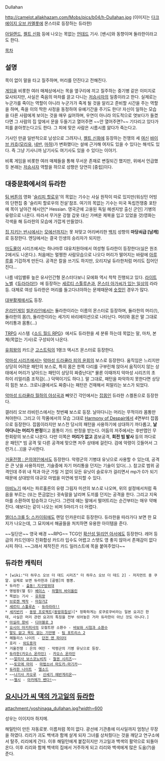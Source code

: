 Dullahan

http://camelot.allakhazam.com/Mobs/pics/b04/h-Dullahan.jpg
(이미지는 [[다크 에이지 오브 카멜롯]]에 몬스터로 등장하는 듀라한)

[[아일랜드]], [[켈트 신화]] 등에 나오는 목없는 [[언데드]] 기사. [밴시]와 동향이며 둘라한이라고도 한다.

[[목차]]

== 설명 ==
목이 없이 말을 타고 질주하며, 머리를 던진다고 전해진다.

[[게임]]을 비롯한 여러 매체상에서는 목을 옆구리에 끼고 질주하는 중기병 같은 이미지로 묘사되지만, 사실은 죽음의 마차를 끌고 다니는 [[저승사자]]의 일종이라고 한다. 실제로는 누군가를 죽이는 역할이 아니라 누군가가 죽게 될 것을 알리고 준비할 시간을 주는 역할을 하며, 죽을 이의 딱한 사정을 동정하여 유예기간을 주기도 한다! 자신이 일하는 모습을 다른 사람에게 보이는 것을 매우 싫어하며, 우연이 아니라 의도적으로 엿보다가 들켰다면 그 사람의 집 앞에서 문을 두들기고 열어주면 ~~안 열어주면?~~ 기다리고 있다가 피를 쏟아붓는다고도 한다. 그 피에 맞은 사람은 시름시름 앓다가 죽는다고.

기사인 만큼 일반적으로 남성으로 그려지나, [[켈트 신화]]에 등장하는 전쟁의 세 [[여신]] [[바이브 카흐]]([[모리유]], [[네반]], [[마하]])가 변화했다는 설에 근거해 여자도 있을 수 있다는 해석도 있다. 즉 그냥 기사니까 남기사도 여기사도 있을 수 있다는 이야기.

비록 게임을 비롯한 여러 매체들을 통해 무서운 존재로 변질되긴 했지만, 위에서 언급했듯 본래는 [[저승사자]] 역할을 하므로 성향은 당연히 [중립]이다.

== 대중문화에서의 듀라한 ==
[[팀 버튼]]의 영화 '[[슬리피 할로우]]'의 목없는 기수는 사실 원작이 따로 있지만(워싱턴 어빙의 단편집 중 '슬리피 할로우의 전설'참조. 여기의 목없는 기수는 미국 독립전쟁중 포탄에 목이 날아간 헤시안[* Hessian. 영국군에 고용된 독일 헤센지방 출신 군인] 기병의 유령으로 나온다. 따라서 무거운 강철 갑옷 대신 가벼운 제복을 입고 있었을 것)영화는 각색을 해 듀라한의 모습에 가깝게 만들었다.

[[집 지키는 반시]]에서는 [[모에선]]까지는 못 처맞고 어리버리한 [[백치]] 성향의 '''마당쇠급 [남캐]'''로 등장한다. 엔딩에서는 결국 인생의 승리자가 되지만.

[[마도물어]] 시리즈에서는 하나마루 대유치원아에서 여성형 듀라한이 등장한다(실은 원조 2에서도 나온다.). 처음에는 멀쩡한 사람모습으로 나오다 머리가 떨어지는 바람에 [[아루루]]를 기겁하게 만든다. 공격은 칼을 쓰기도 하지만, 오리지널 듀라한처럼 머리도 집어던진다...

나름 네임밸류 높은 유사인간형 몬스터다보니 모에화 역시 착착 진행되고 있다. [[라이트노벨]]《[[듀라라라!!]]》에 등장하는 [[세르티 스툴루손]]과, [[몬스터 아가씨가 있는 일상]]의 라라등. 대체로 여성 듀라한은 머리를 들고다녀야하는 문제때문에 [[숏컷]]인 경우가 많다.

[[대부활제]]에서도 등장.

[[온라인게임]] [[씰온라인]]에서는 듈라한이라는 이름의 몬스터로 등장하며, 듈라한의 머리(!), 듈라한의 몸(!), 듈라한이라는 세가지 바리에이션으로 나타난다. 머리와 몸은 말 그대로 머리통과 몸통(...)

[[TRPG]] 시스템《[[소드 월드 RPG]]》에서도 듀라한을 세 분류 하는데 목없는 말, 마차, 본체(목없는 기사)로 구성되어 나온다.

[[유희왕]]의 카드군 [[고스트릭]]의 1랭크 엑시즈 몬스터로 등장한다.

[[악마성 시리즈]]에서는 [[악마성 드라큘라 피의 윤회]]의 보스로 등장한다. 움직임은 느리지만 상당히 어려운 패턴의 보스로, 특히 몸은 한쪽 다리를 구부린채 앉아서 움직이지 않는 상태에서 머리가 날아드는 패턴이 상당히 짜증난다[* 물론 이때까지 악마성 시리즈의 초 하이 리얼리즘 조작감(...) 덕택이기도 하다.]. 말 그대로, 패턴을 파악하지 못한다면 상당히 힘든 보스. 크로니클에서도 짜증나는 패턴은 건재해서 피말리는 보스가 되었다.

[[악마성 드라큘라 월하의 야상곡]]과 빼앗긴 각인에서는 [[잡몹]]인 듀라한 스켈톤으로 등장한다.

갤러리 오브 라비린스에서는 첫번째 보스로 등장. 날아다니는 머리는 무적이라 몸통만 쳐야한다. 그리고 이 작품에서의 모습 그대로 [[Harmony of Despair]]에서 4면부터 잡몹으로 등장한다. 잡몹이라지만 보스전 당시의 패턴을 사용하기에 상대하기 까다롭고, '''날아다니는 머리가 판정'''이고 몸통이 가드 판정을 받는다.
어둠의 저주에서는 후반맵인 무한회랑의 보스로 나온다. 다만 이쪽은 '''머리가 없고''' 콤보공격, '''회전 빔 발사''' 등의 까다로운 패턴[* 빔 공격 및 다른 공격에 맞으면 저주 상태에 걸린다. 검에 악령이 깃들어서 그런가.(...)]을 구사한다.

[[거울전쟁 : 은의여인]]에서도 등장한다. 악령군의 기병대 유닛으로 사용할 수 있는데, 공격은 큰 낫을 사용하지만, 기술중에 자기 머리통을 던지는 기술이 있다(...).
참고로 범위 공격인데 주위 내 적과 아군 가릴 거 없이 모든 유닛이 슬로우가 걸리면서 mp가 0가 되기 때문에 상대방의 대규모 마법을 미연에 방지할 수 있다.

[[마비노기]] 에서는 파르홀른의 유령 그림자 미션의 보스로 나오며, 위의 설정에서처럼 죽음을 부르는 (또는 뜬금없는) 귓속말을 날리며 도끼를 던지는 공격을 한다. 그리고 지옥마를 소환하여 탑승하고 다닌다. 그런데 얘는 말에서 떨어트리는 순간부터는 매우 약해진다. 얘보다는 같이 나오는 비퍼 5마리가 더 어렵다.

[[엘더스크롤 5: 스카이림]]에도 랜덤 인카운터로 등장한다. 듀라한을 따라가다 보면 한 묘지가 나오는데, 그 묘지에서 해골들을 처치하면 유용한 아이템을 준다.

~~일단은~~ 영국 배경 ~~RPG~~ TCG인 [[확산성 밀리언 아서]]에도 등장한다. 레어 등급의 카드인데다 진화합성 카드라 입수도 어렵고 스텟도 영 좋지 않아서 존재감이 없다시피 하다. ~~그래서 제작진은 카드 일러스트에 목을 붙여주었다~~

== 듀라한 캐릭터 ==
 * [wiki:"더 하우스 오브 더 데드 시리즈" 더 하우스 오브 더 데드 2] - 저지먼트 중 쿠알. 실제로 보면 듀라한과 [골렘]의 짬뽕.
 * 듀라칸 - [[출동! 지구방위대]]
 * 명법왕(헬 킹) [[베이스]] - [[하멜의 바이올린]]
 * 목없는 기사 - [[유희왕]]
 * [[브로켄 백작]] - [[마징가Z]]
 * [[세르티 스툴루손]] - [[듀라라라!!]]
 * [[세키반키]] - [[동방 프로젝트]]([[동방휘침성]])[* 정확하게는 로쿠로쿠비라는 일본 요괴긴 한데, 사실은 머리 관련 요괴의 특징을 전부 섞어놓은 거라 듀라한이 아닌 것도 아니다.]
 * [[아실라 왕비]] - [[디아블로 3]]
 * [[요시이 아키히사]]의 오컬트판 소환수 - [[바보와 시험과 소환수]]
 * [[말도 없고 목도 없는 기만병]] - [[팀 포트리스 2]]
 * 헤들리스 나이트 - [[던전 앤 파이터]]
 * 호리 - [[외도용자]]
 * 거울전쟁 : 은의 여인 - 악령군의 기병 유닛으로 등장.
 * [[듀라한(카오스 온라인)]] - [[카오스 온라인]]
 * ~~[[알리사 보스코노비치]] - [[철권 시리즈]]~~ 
 * ~~[[토모에 마미]] - [[마법소녀 마도카☆마기카]]~~ 
 * [[듀라한 나이트]] - [[엘소드]]
 * ~~[[나기사 카오루]] - [[신세기 에반게리온]]~~
 * ~~[[첼시(아카메가 벤다!)|첼시]] - [[아카메가 벤다!]]~~

== [[요시나가 씨 댁의 가고일]]의 [[듀라한]] ==
attachment:/yoshinaga_dullahan.jpg?width=600

성우는 이이지마 하지메.

해밀턴이 만든 자동로봇. 이름처럼 목이 없다. 광선에 기관총에 미사일까지 엄청난 무장을 하였다. 리리가 괴도 백색과 함께 살게 되자 그녀를 상처줬다는 것을 깨닫고 연구소에서 탈주, 리리에게 간다. 이후 해밀턴에게 붙잡히지만 가고일과 백색의 활약으로 되돌아온다. 이후 리리와 함께 백색의 집에서 거주하게 되고 리리와 백색에게 많은 도움(?)을 준다.
